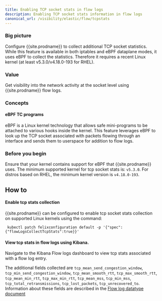 ```yaml
---
title: Enabling TCP socket stats in flow logs
description: Enabling TCP socket stats information in flow logs
canonical_url: /visibility/elastic/flow/tcpstats
---
```



### Big picture

Configure {{site.prodname}} to collect additional TCP socket statistics. While this feature is available in both iptables and eBPF dataplane modes, it uses eBPF to collect the statistics. Therefore it requires a recent Linux kernel (at least v5.3.0/v4.18.0-193 for RHEL).

### Value

Get visibility into the network activity at the socket level using {{site.prodname}} flow logs.

### Concepts

#### eBPF TC programs

eBPF is a Linux kernel technology that allows safe mini-programs to be attached to various hooks inside the kernel. This feature leverages eBPF to look up the TCP socket associated with packets flowing through an interface and sends them to userspace for addition to flow logs.


### Before you begin

Ensure that your kernel contains support for eBPF that {{site.prodname}} uses. The minimum supported
kernel for tcp socket stats is: `v5.3.0`. For distros based on RHEL, the minimum kernel version is `v4.18.0-193`.

## How to

#### Enable tcp stats collection

{{site.prodname}} can be configured to enable tcp socket stats collection on supported Linux kernels
using the command:

```
 kubectl patch felixconfiguration default -p '{"spec":{"flowLogsCollectTcpStats":true}}'
```
#### View tcp stats in flow logs using Kibana.

Navigate to the Kibana Flow logs dashboard to view tcp stats associated with a flow log entry.

The additional fields collected are `tcp_mean_send_congestion_window`, `tcp_min_send_congestion_window`, `tcp_mean_smooth_rtt`, `tcp_max_smooth_rtt`, 
`tcp_mean_min_rtt`, `tcp_max_min_rtt`, `tcp_mean_mss`, `tcp_min_mss`, `tcp_total_retransmissions`, `tcp_lost_packets`, `tcp_unrecovered_to`.
Information about these fields are described in the [Flow log datatype document](datatypes)


